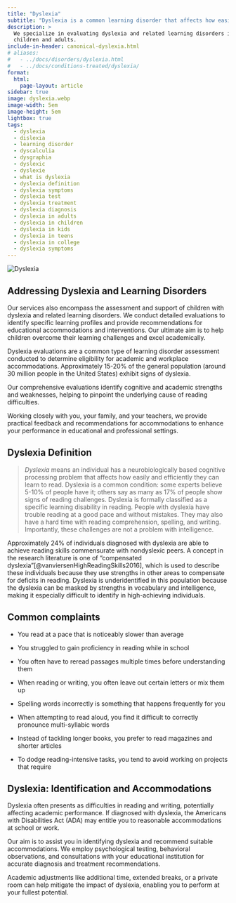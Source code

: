 ```yaml
---
title: "Dyslexia"
subtitle: "Dyslexia is a common learning disorder that affects how easily and efficiently you can learn to read."
description: >
  We specialize in evaluating dyslexia and related learning disorders in both
  children and adults.
include-in-header: canonical-dyslexia.html
# aliases:
#   - ../docs/disorders/dyslexia.html
#   - ../docs/conditions-treated/dyslexia/
format:
  html:
    page-layout: article
sidebar: true
image: dyslexia.webp
image-width: 5em
image-height: 5em
lightbox: true
tags:
  - dyslexia
  - dislexia
  - learning disorder
  - dyscalculia
  - dysgraphia
  - dyslexic
  - dyslexie
  - what is dyslexia
  - dyslexia definition
  - dyslexia symptoms
  - dyslexia test
  - dyslexia treatment
  - dyslexia diagnosis
  - dyslexia in adults
  - dyslexia in children
  - dyslexia in kids
  - dyslexia in teens
  - dyslexia in college
  - dyslexia symptoms
---
```


![](dyslexia.webp "Dyslexia"){fig-alt="A brainworkup logo for dyslexia."}

## Addressing Dyslexia and Learning Disorders

Our services also encompass the assessment and support of children with dyslexia and related learning disorders. We conduct detailed evaluations to identify specific learning profiles and provide recommendations for educational accommodations and interventions. Our ultimate aim is to help children overcome their learning challenges and excel academically.

Dyslexia evaluations are a common type of learning disorder assessment conducted to determine eligibility for academic and workplace accommodations. Approximately 15-20% of the general population (around 30 million people in the United States) exhibit signs of dyslexia.

Our comprehensive evaluations identify cognitive and academic strengths and weaknesses, helping to pinpoint the underlying cause of reading difficulties.

Working closely with you, your family, and your teachers, we provide practical feedback and recommendations for accommodations to enhance your performance in educational and professional settings.

## Dyslexia Definition

> *Dyslexia* means an individual has a neurobiologically based cognitive processing problem that affects how easily and efficiently they can learn to read. Dyslexia is a common condition: some experts believe 5-10% of people have it; others say as many as 17% of people show signs of reading challenges. Dyslexia is formally classified as a specific learning disability in reading. People with dyslexia have trouble reading at a good pace and without mistakes. They may also have a hard time with reading comprehension, spelling, and writing. Importantly, these challenges are not a problem with intelligence.

Approximately 24% of individuals diagnosed with dyslexia are able to achieve reading skills commensurate with nondyslexic peers. A concept in the research literature is one of "compensated dyslexia"[@vanviersenHighReadingSkills2016], which is used to describe these individuals because they use strengths in other areas to compensate for deficits in reading. Dyslexia is underidentified in this population because the dyslexia can be masked by strengths in vocabulary and intelligence, making it especially difficult to identify in high-achieving individuals.

## Common complaints

- You read at a pace that is noticeably slower than average

- You struggled to gain proficiency in reading while in school

- You often have to reread passages multiple times before understanding them

- When reading or writing, you often leave out certain letters or mix them up

- Spelling words incorrectly is something that happens frequently for you

- When attempting to read aloud, you find it difficult to correctly pronounce multi-syllabic words

- Instead of tackling longer books, you prefer to read magazines and shorter articles

- To dodge reading-intensive tasks, you tend to avoid working on projects that require

## Dyslexia: Identification and Accommodations

Dyslexia often presents as difficulties in reading and writing, potentially affecting academic performance. If diagnosed with dyslexia, the Americans with Disabilities Act (ADA) may entitle you to reasonable accommodations at school or work.

Our aim is to assist you in identifying dyslexia and recommend suitable accommodations. We employ psychological testing, behavioral observations, and consultations with your educational institution for accurate diagnosis and treatment recommendations.

Academic adjustments like additional time, extended breaks, or a private room can help mitigate the impact of dyslexia, enabling you to perform at your fullest potential.
